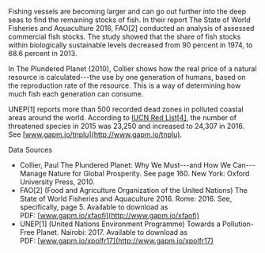 Fishing vessels are becoming larger and can go out further into the deep seas to find the remaining stocks of fish. In their report The State of World Fisheries and Aquaculture 2016, FAO[2] conducted an analysis of assessed commercial fish stocks. The study showed that the share of fish stocks within biologically sustainable levels decreased from 90 percent in 1974, to 68.6 percent in 2013.

In The Plundered Planet (2010), Collier shows how the real price of a natural resource is calculated---the use by one generation of humans, based on the reproduction rate of the resource. This is a way of determining how much fish each generation can consume.

UNEP[1] reports more than 500 recorded dead zones in polluted coastal areas around the world. According to [IUCN Red List[4]](http://gapm.io/xiucnr4), the number of threatened species in 2015 was 23,250 and increased to 24,307 in 2016. See [www.gapm.io/tnplu](http://www.gapm.io/tnplu).

Data Sources

-   Collier, Paul The Plundered Planet: Why We Must---and How We Can---Manage Nature for Global Prosperity. See page 160. New York: Oxford University Press, 2010.
-   FAO[2] (Food and Agriculture Organization of the United Nations) The State of World Fisheries and Aquaculture 2016. Rome: 2016. See, specifically, page 5. Available to download as PDF: [www.gapm.io/xfaofi](http://www.gapm.io/xfaofi)
-   UNEP[1] (United Nations Environment Programme) Towards a Pollution-Free Planet. Nairobi: 2017. Available to download as PDF: [www.gapm.io/xpolfr17](http://www.gapm.io/xpolfr17)